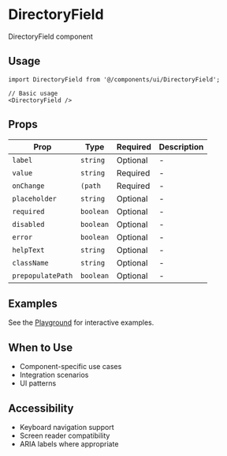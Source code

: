 # DirectoryField

DirectoryField component

## Usage

```tsx
import DirectoryField from '@/components/ui/DirectoryField';

// Basic usage
<DirectoryField />
```

## Props

| Prop | Type | Required | Description |
|------|------|----------|-------------|
| `label` | `string` | Optional | - |
| `value` | `string` | Required | - |
| `onChange` | `(path` | Required | - |
| `placeholder` | `string` | Optional | - |
| `required` | `boolean` | Optional | - |
| `disabled` | `boolean` | Optional | - |
| `error` | `boolean` | Optional | - |
| `helpText` | `string` | Optional | - |
| `className` | `string` | Optional | - |
| `prepopulatePath` | `boolean` | Optional | - |

## Examples

See the [Playground](/play) for interactive examples.

## When to Use

- Component-specific use cases
- Integration scenarios
- UI patterns

## Accessibility

- Keyboard navigation support
- Screen reader compatibility
- ARIA labels where appropriate
